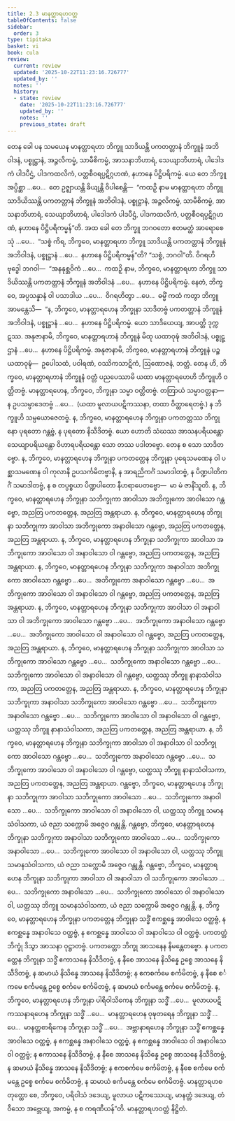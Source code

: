 ```yaml
---
title: 2.3 မာနတ္တာရဟဝတ္တ
tableOfContents: false
sidebar:
  order: 3
type: tipitaka
basket: vi
book: cula
review:
  current: review
  updated: '2025-10-22T11:23:16.726777'
  updated_by: ''
  notes: ''
  history:
  - state: review
    date: '2025-10-22T11:23:16.726777'
    updated_by: ''
    notes: ''
    previous_state: draft
---
```



<ReviewStatus review={frontmatter.review} showDetails={true} />

<HypothesisAnnotation frontmatter={frontmatter} />

<DynamicBreadcrumb />

<Division number="88" book="cula" e="ch" v="4" p="92">

<Paragraph number="428" book="cula">
တေန ခေါ ပန သမယေန မာနတ္တာရဟာ ဘိက္ခူ သာဒိယန္တိ ပကတတ္တာနံ ဘိက္ခူနံ အဘိဝါဒနံ, ပစ္စုဋ္ဌာနံ, အဉ္ဇလိကမ္မံ, သာမီစိကမ္မံ, အာသနာဘိဟာရံ, သေယျာဘိဟာရံ, ပါဒေါဒကံ ပါဒပီဌံ, ပါဒကထလိကံ, ပတ္တစီဝရပ္ပဋိဂ္ဂဟဏံ, နဟာနေ ပိဋ္ဌိပရိကမ္မံ. ယေ တေ ဘိက္ခူ အပ္ပိစ္ဆာ …ပေ…  တေ ဥဇ္ဈာယန္တိ ခိယျန္တိ ဝိပါစေန္တိ—  “ကထဉှိ နာမ မာနတ္တာရဟာ ဘိက္ခူ သာဒိယိဿန္တိ ပကတတ္တာနံ ဘိက္ခူနံ အဘိဝါဒနံ, ပစ္စုဋ္ဌာနံ, အဉ္ဇလိကမ္မံ, သာမီစိကမ္မံ, အာသနာဘိဟာရံ, သေယျာဘိဟာရံ, ပါဒေါဒကံ ပါဒပီဌံ, ပါဒကထလိကံ, ပတ္တစီဝရပ္ပဋိဂ္ဂဟဏံ, နဟာနေ ပိဋ္ဌိပရိကမ္မန်”တိ. အထ ခေါ တေ ဘိက္ခူ ဘဂဝတော ဧတမတ္ထံ အာရောစေသုံ …ပေ…  “သစ္စံ ကိရ, ဘိက္ခဝေ, မာနတ္တာရဟာ ဘိက္ခူ သာဒိယန္တိ ပကတတ္တာနံ ဘိက္ခူနံ အဘိဝါဒနံ, ပစ္စုဋ္ဌာနံ …ပေ…  နဟာနေ ပိဋ္ဌိပရိကမ္မန်”တိ? “သစ္စံ, ဘဂဝါ”တိ. ဝိဂရဟိ ဗုဒ္ဓေါ ဘဂဝါ—  “အနနုစ္ဆဝိကံ …ပေ…  ကထဉှိ နာမ, ဘိက္ခဝေ, မာနတ္တာရဟာ ဘိက္ခူ သာဒိယိဿန္တိ ပကတတ္တာနံ ဘိက္ခူနံ အဘိဝါဒနံ …ပေ…  နဟာနေ ပိဋ္ဌိပရိကမ္မံ. နေတံ, ဘိက္ခဝေ, အပ္ပသန္နာနံ ဝါ ပသာဒါယ …ပေ…  ဝိဂရဟိတွာ …ပေ…  ဓမ္မိံ ကထံ ကတွာ ဘိက္ခူ အာမန္တေသိ—  “န, ဘိက္ခဝေ, မာနတ္တာရဟေန ဘိက္ခုနာ သာဒိတဗ္ဗံ ပကတတ္တာနံ ဘိက္ခူနံ အဘိဝါဒနံ, ပစ္စုဋ္ဌာနံ …ပေ…  နဟာနေ ပိဋ္ဌိပရိကမ္မံ. ယော သာဒိယေယျ, အာပတ္တိ ဒုက္ကဋဿ. အနုဇာနာမိ, ဘိက္ခဝေ, မာနတ္တာရဟာနံ ဘိက္ခူနံ မိထု ယထာဝုဍ္ဎံ အဘိဝါဒနံ, ပစ္စုဋ္ဌာနံ …ပေ…  နဟာနေ ပိဋ္ဌိပရိကမ္မံ. အနုဇာနာမိ, ဘိက္ခဝေ, မာနတ္တာရဟာနံ ဘိက္ခူနံ ပဉ္စ ယထာဝုဍ္ဎံ—  ဥပေါသထံ, ပဝါရဏံ, ဝဿိကသာဋိကံ, ဩဏောဇနံ, ဘတ္တံ. တေန ဟိ, ဘိက္ခဝေ, မာနတ္တာရဟာနံ ဘိက္ခူနံ ဝတ္တံ ပညပေဿာမိ ယထာ မာနတ္တာရဟေဟိ ဘိက္ခူဟိ ဝတ္တိတဗ္ဗံ.
</Paragraph>

</Division>
<Division number="89" book="cula" e="ch" v="4" p="92">

<Paragraph number="429" book="cula">
မာနတ္တာရဟေန, ဘိက္ခဝေ, ဘိက္ခုနာ သမ္မာ ဝတ္တိတဗ္ဗံ. တတြာယံ သမ္မာဝတ္တနာ—
</Paragraph>

<Paragraph number="430" book="cula">
န ဥပသမ္ပာဒေတဗ္ဗံ …ပေ…  (ယထာ မူလာယပဋိကဿနာ, တထာ ဝိတ္ထာရေတဗ္ဗံ.) န ဘိက္ခူဟိ သမ္ပယောဇေတဗ္ဗံ.
</Paragraph>

<Paragraph number="431" book="cula">
န, ဘိက္ခဝေ, မာနတ္တာရဟေန ဘိက္ခုနာ ပကတတ္တဿ ဘိက္ခုနော ပုရတော ဂန္တဗ္ဗံ, န ပုရတော နိသီဒိတဗ္ဗံ. ယော ဟောတိ သံဃဿ အာသနပရိယန္တော သေယျာပရိယန္တော ဝိဟာရပရိယန္တော သော တဿ ပဒါတဗ္ဗော. တေန စ သော သာဒိတဗ္ဗော.
</Paragraph>

<Paragraph number="432" book="cula">
န, ဘိက္ခဝေ, မာနတ္တာရဟေန ဘိက္ခုနာ ပကတတ္တေန ဘိက္ခုနာ ပုရေသမဏေန ဝါ ပစ္ဆာသမဏေန ဝါ ကုလာနိ ဥပသင်္ကမိတဗ္ဗာနိ, န အာရညိကင်္ဂံ သမာဒါတဗ္ဗံ, န ပိဏ္ဍပါတိကင်္ဂံ သမာဒါတဗ္ဗံ, န စ တပ္ပစ္စယာ ပိဏ္ဍပါတော နီဟရာပေတဗ္ဗော—  မာ မံ ဇာနိံသူတိ.
</Paragraph>

<Paragraph number="433" book="cula">
န, ဘိက္ခဝေ, မာနတ္တာရဟေန ဘိက္ခုနာ သဘိက္ခုကာ အာဝါသာ အဘိက္ခုကော အာဝါသော ဂန္တဗ္ဗော, အညတြ ပကတတ္တေန, အညတြ အန္တရာယာ.
</Paragraph>

<Paragraph number="434" book="cula">
န, ဘိက္ခဝေ, မာနတ္တာရဟေန ဘိက္ခုနာ သဘိက္ခုကာ အာဝါသာ အဘိက္ခုကော အနာဝါသော ဂန္တဗ္ဗော, အညတြ ပကတတ္တေန, အညတြ အန္တရာယာ.
</Paragraph>

<Paragraph number="435" book="cula">
န, ဘိက္ခဝေ, မာနတ္တာရဟေန ဘိက္ခုနာ သဘိက္ခုကာ အာဝါသာ အဘိက္ခုကော အာဝါသော ဝါ အနာဝါသော ဝါ ဂန္တဗ္ဗော, အညတြ ပကတတ္တေန, အညတြ အန္တရာယာ.
</Paragraph>

<Paragraph number="436" book="cula">
န, ဘိက္ခဝေ, မာနတ္တာရဟေန ဘိက္ခုနာ သဘိက္ခုကာ အနာဝါသာ အဘိက္ခုကော အာဝါသော ဂန္တဗ္ဗော …ပေ…  အဘိက္ခုကော အနာဝါသော ဂန္တဗ္ဗော …ပေ…  အဘိက္ခုကော အာဝါသော ဝါ အနာဝါသော ဝါ ဂန္တဗ္ဗော, အညတြ ပကတတ္တေန, အညတြ အန္တရာယာ.
</Paragraph>

<Paragraph number="437" book="cula">
န, ဘိက္ခဝေ, မာနတ္တာရဟေန ဘိက္ခုနာ သဘိက္ခုကာ အာဝါသာ ဝါ အနာဝါသာ ဝါ အဘိက္ခုကော အာဝါသော ဂန္တဗ္ဗော …ပေ…  အဘိက္ခုကော အနာဝါသော ဂန္တဗ္ဗော …ပေ…  အဘိက္ခုကော အာဝါသော ဝါ အနာဝါသော ဝါ ဂန္တဗ္ဗော, အညတြ ပကတတ္တေန, အညတြ အန္တရာယာ.
</Paragraph>

<Paragraph number="438" book="cula">
န, ဘိက္ခဝေ, မာနတ္တာရဟေန ဘိက္ခုနာ သဘိက္ခုကာ အာဝါသာ သဘိက္ခုကော အာဝါသော ဂန္တဗ္ဗော …ပေ…  သဘိက္ခုကော အနာဝါသော ဂန္တဗ္ဗော …ပေ…  သဘိက္ခုကော အာဝါသော ဝါ အနာဝါသော ဝါ ဂန္တဗ္ဗော, ယတ္ထဿု ဘိက္ခူ နာနာသံဝါသကာ, အညတြ ပကတတ္တေန, အညတြ အန္တရာယာ.
</Paragraph>

<Paragraph number="439" book="cula">
န, ဘိက္ခဝေ, မာနတ္တာရဟေန ဘိက္ခုနာ သဘိက္ခုကာ အနာဝါသာ သဘိက္ခုကော အာဝါသော ဂန္တဗ္ဗော …ပေ…  သဘိက္ခုကော အနာဝါသော ဂန္တဗ္ဗော …ပေ…  သဘိက္ခုကော အာဝါသော ဝါ အနာဝါသော ဝါ ဂန္တဗ္ဗော, ယတ္ထဿု ဘိက္ခူ နာနာသံဝါသကာ, အညတြ ပကတတ္တေန, အညတြ အန္တရာယာ.
</Paragraph>

<Paragraph number="440" book="cula">
န, ဘိက္ခဝေ, မာနတ္တာရဟေန ဘိက္ခုနာ သဘိက္ခုကာ အာဝါသာ ဝါ အနာဝါသာ ဝါ သဘိက္ခုကော အာဝါသော ဂန္တဗ္ဗော …ပေ…  သဘိက္ခုကော အနာဝါသော ဂန္တဗ္ဗော …ပေ…  သဘိက္ခုကော အာဝါသော ဝါ အနာဝါသော ဝါ ဂန္တဗ္ဗော, ယတ္ထဿု ဘိက္ခူ နာနာသံဝါသကာ, အညတြ ပကတတ္တေန, အညတြ အန္တရာယာ.
</Paragraph>

<Paragraph number="441" book="cula">
ဂန္တဗ္ဗော, ဘိက္ခဝေ, မာနတ္တာရဟေန ဘိက္ခုနာ သဘိက္ခုကာ အာဝါသာ သဘိက္ခုကော အာဝါသော …ပေ…  သဘိက္ခုကော အနာဝါသော …ပေ…  သဘိက္ခုကော အာဝါသော ဝါ အနာဝါသော ဝါ, ယတ္ထဿု ဘိက္ခူ သမာနသံဝါသကာ, ယံ ဇညာ သက္ကောမိ အဇ္ဇေဝ ဂန္တုန္တိ.
</Paragraph>

<Paragraph number="442" book="cula">
ဂန္တဗ္ဗော, ဘိက္ခဝေ, မာနတ္တာရဟေန ဘိက္ခုနာ သဘိက္ခုကာ အနာဝါသာ သဘိက္ခုကော အာဝါသော …ပေ…  သဘိက္ခုကော အနာဝါသော …ပေ…  သဘိက္ခုကော အာဝါသော ဝါ အနာဝါသော ဝါ, ယတ္ထဿု ဘိက္ခူ သမာနသံဝါသကာ, ယံ ဇညာ သက္ကောမိ အဇ္ဇေဝ ဂန္တုန္တိ.
</Paragraph>

<Paragraph number="443" book="cula">
ဂန္တဗ္ဗော, ဘိက္ခဝေ, မာနတ္တာရဟေန ဘိက္ခုနာ သဘိက္ခုကာ အာဝါသာ ဝါ အနာဝါသာ ဝါ သဘိက္ခုကော အာဝါသော …ပေ…  သဘိက္ခုကော အနာဝါသော …ပေ…  သဘိက္ခုကော အာဝါသော ဝါ အနာဝါသော ဝါ, ယတ္ထဿု ဘိက္ခူ သမာနသံဝါသကာ, ယံ ဇညာ သက္ကောမိ အဇ္ဇေဝ ဂန္တုန္တိ.
</Paragraph>

<Paragraph number="444" book="cula">
န, ဘိက္ခဝေ, မာနတ္တာရဟေန ဘိက္ခုနာ ပကတတ္တေန ဘိက္ခုနာ သဒ္ဓိံ ဧကစ္ဆန္နေ အာဝါသေ ဝတ္ထဗ္ဗံ, န ဧကစ္ဆန္နေ အနာဝါသေ ဝတ္ထဗ္ဗံ, န ဧကစ္ဆန္နေ အာဝါသေ ဝါ အနာဝါသေ ဝါ ဝတ္ထဗ္ဗံ. ပကတတ္တံ ဘိက္ခုံ ဒိသွာ အာသနာ ဝုဋ္ဌာတဗ္ဗံ. ပကတတ္တော ဘိက္ခု အာသနေန နိမန္တေတဗ္ဗော. န ပကတတ္တေန ဘိက္ခုနာ သဒ္ဓိံ ဧကာသနေ နိသီဒိတဗ္ဗံ, န နီစေ အာသနေ နိသိန္နေ ဥစ္စေ အာသနေ နိသီဒိတဗ္ဗံ, န ဆမာယံ နိသိန္နေ အာသနေ နိသီဒိတဗ္ဗံ; န ဧကစင်္ကမေ စင်္ကမိတဗ္ဗံ, န နီစေ စင်္ကမေ စင်္ကမန္တေ ဥစ္စေ စင်္ကမေ စင်္ကမိတဗ္ဗံ, န ဆမာယံ စင်္ကမန္တေ စင်္ကမေ စင်္ကမိတဗ္ဗံ.
</Paragraph>

<Paragraph number="445" book="cula">
န, ဘိက္ခဝေ, မာနတ္တာရဟေန ဘိက္ခုနာ ပါရိဝါသိကေန ဘိက္ခုနာ သဒ္ဓိံ …ပေ…  မူလာယပဋိကဿနာရဟေန ဘိက္ခုနာ သဒ္ဓိံ …ပေ…  မာနတ္တာရဟေန ဝုဍ္ဎတရေန ဘိက္ခုနာ သဒ္ဓိံ …ပေ…  မာနတ္တစာရိကေန ဘိက္ခုနာ သဒ္ဓိံ …ပေ…  အဗ္ဘာနာရဟေန ဘိက္ခုနာ သဒ္ဓိံ ဧကစ္ဆန္နေ အာဝါသေ ဝတ္ထဗ္ဗံ, န ဧကစ္ဆန္နေ အနာဝါသေ ဝတ္ထဗ္ဗံ, န ဧကစ္ဆန္နေ အာဝါသေ ဝါ အနာဝါသေ ဝါ ဝတ္ထဗ္ဗံ; န ဧကာသနေ နိသီဒိတဗ္ဗံ, န နီစေ အာသနေ နိသိန္နေ ဥစ္စေ အာသနေ နိသီဒိတဗ္ဗံ, န ဆမာယံ နိသိန္နေ အာသနေ နိသီဒိတဗ္ဗံ; န ဧကစင်္ကမေ စင်္ကမိတဗ္ဗံ, န နီစေ စင်္ကမေ စင်္ကမန္တေ ဥစ္စေ စင်္ကမေ စင်္ကမိတဗ္ဗံ, န ဆမာယံ စင်္ကမန္တေ စင်္ကမေ စင်္ကမိတဗ္ဗံ.
</Paragraph>

<Paragraph number="446" book="cula">
မာနတ္တာရဟစတုတ္ထော စေ, ဘိက္ခဝေ, ပရိဝါသံ ဒဒေယျ, မူလာယ ပဋိကဿေယျ, မာနတ္တံ ဒဒေယျ, တံဝီသော အဗ္ဘေယျ, အကမ္မံ, န စ ကရဏီယန်”တိ.

</Paragraph>
</Division>

<Paragraph number="447" type="center" book="cula">
မာနတ္တာရဟဝတ္တံ နိဋ္ဌိတံ.
</Paragraph>